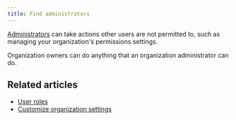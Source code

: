 ```yaml
---
title: Find administrators
---
```




[Administrators](/help/user-roles) can take actions other users are
not permitted to, such as managing your organization's permissions settings.

<ZulipTip>
  Organization owners can do anything that an organization administrator can do.
</ZulipTip>

<ViewUsersByRole />

## Related articles

* [User roles](/help/user-roles)
* [Customize organization settings](/help/customize-organization-settings)

